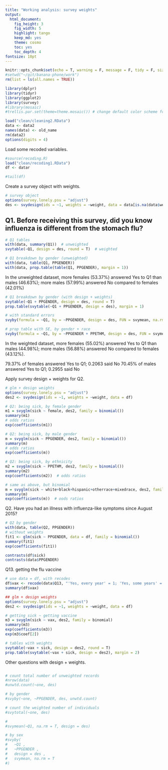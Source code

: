 ```yaml
---
title: "Working analysis: survey weights"
output: 
  html_document:
    fig_height: 3
    fig_width: 5
    highlight: tango
    keep_md: yes
    theme: cosmo
    toc: yes
    toc_depth: 4
fontsize: 10pt
---
```


```r
knitr::opts_chunk$set(echo = T, warning = F, message = F, tidy = F, size = "small")
#setwd("~/git/banana-phone/work")
rm(list = ls(all.names = TRUE))

library(dplyr)
library(tidyr)
library(ggplot2)
library(survey)
#library(mosaic)
#trellis.par.set(theme=theme.mosaic()) # change default color scheme for lattice
```

```r
load("clean/cleaning2.RData")
data <- data2
names(data) <- old_name
rm(data2)
options(digits = 4)
```

Load some recoded variables.

```r
#source(recoding.R)
load("clean/recoding1.RData")
df <- datar

#tail(df)
```

Create a survey object with weights.

```r
# survey object
options(survey.lonely.psu = "adjust")
des <- svydesign(ids = ~1, weights = ~weight, data = data[is.na(data$weight) == F, ])

```


## Q1. Before receiving this survey, did you know influenza is different from the stomach flu?

```r
# Q1 tables
with(data, summary(Q1))  # unweighted
svytable(~Q1, design = des, round = T)  # weighted

# Q1 breakdown by gender (unweighted)
with(data, table(Q1, PPGENDER))
with(data, prop.table(table(Q1, PPGENDER), margin = 1))
```

In the unweighted dataset, more females (53.37%) answered Yes to Q1 than males (46.63%); more males (57.99%) answered No compared to females (42.01%)

```r
# Q1 breakdown by gender (with design + weights)
svytable(~Q1 + PPGENDER, design = des, round = T)
prop.table(svytable(~Q1 + PPGENDER, design = des), margin = 1)

# with standard errors
svyby(formula = ~Q1, by = ~PPGENDER, design = des, FUN = svymean, na.rm = T)

# prop table with SE, by gender + race
svyby(formula = ~Q1, by = ~PPGENDER + PPETHM, design = des, FUN = svymean, na.rm = T)
```

In the weighted dataset, more females (55.02%) answered Yes to Q1 than males (44.98%); more males (56.88%) answered No compared to females (43.12%).

79.37% of females answered Yes to Q1; 0.2063 said No
70.45% of males answered Yes to Q1; 0.2955 said No


Apply survey design + weights for Q2.

```r
# glm + design weights
options(survey.lonely.psu = "adjust")
des2 <- svydesign(ids = ~1, weights = ~weight, data = df)

# Q2: being sick, by female gender
m1 = svyglm(sick ~ female, des2, family = binomial())
summary(m1)
# odds ratios
exp(coefficients(m1))

# Q2: being sick, by male gender
m = svyglm(sick ~ PPGENDER, des2, family = binomial())
summary(m)
# odds ratios
exp(coefficients(m))

# Q2: being sick, by ethnicity
m2 = svyglm(sick ~ PPETHM, des2, family = binomial())
summary(m2)
exp(coefficients(m2))  # odds ratios

# same as above, but binomial
m = svyglm(sick ~ white+black+hispanic+otherrace+mixedrace, des2, family = binomial())
summary(m)
exp(coefficients(m))  # oods ratios

```

Q2. Have you had an illness with influenza-like symptoms since August 2015?

```r
# Q2 by gender
with(data, table(Q2, PPGENDER))
# without weights
fit1 <- glm(sick ~ PPGENDER, data = df, family = binomial())
summary(fit1)
exp(coefficients(fit1))

contrasts(df$sick)
contrasts(data$PPGENDER)
```

Q13. getting the flu vaccine

```r
# use data = df, with recodes
df$vax <- recode(data$Q13, "'Yes, every year' = 1; 'Yes, some years' = 1; NA = NA; else = 0")
summary(df$vax)

## glm + design weights
options(survey.lonely.psu = "adjust")
des2 <- svydesign(ids = ~1, weights = ~weight, data = df)

# getting sick ~ getting vaccine
m3 = svyglm(sick ~ vax, des2, family = binomial)
summary(m3)
exp(coefficients(m3))
exp(m3$coef[2])

# tables with weights
svytable(~vax + sick, design = des2, round = T)
prop.table(svytable(~vax + sick, design = des2), margin = 2)


```

Other questions with design + weights.

```r





```


```r
# count total number of unweighted records
#nrow(data)
#unwtd.count(~one, des)

# by gender
#svyby(~one, ~PPGENDER, des, unwtd.count)

# count the weighted number of individuals
#svytotal(~one, des)

#
#svymean(~Q1, na.rm = T, design = des)

# by sex
#svyby(
#	~Q1 ,
#	~PPGENDER ,
#	design = des ,
#	svymean, na.rm = T
#)

```



